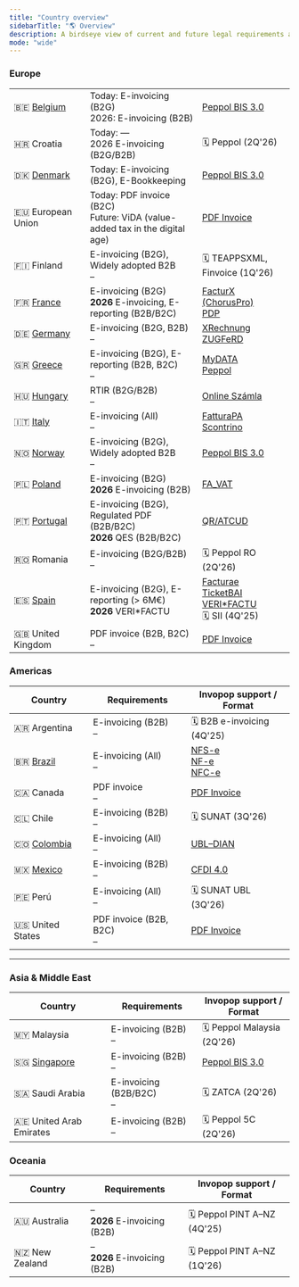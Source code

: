 ```yaml
---
title: "Country overview"
sidebarTitle: "🌎 Overview"
description: A birdseye view of current and future legal requirements across countries
mode: "wide"
---
```



### **Europe**

|                               |                                                                                                                    |                                                      |
| ------------------------------------ | ------------------------------------------------------------------------------------------------------------------------------ | --------------------------------------------------------------------------- |
| 🇧🇪 [Belgium](/countries/belgium)   | Today: E-invoicing (B2G)<br />2026: E-invoicing (B2B)                                                                     | [Peppol BIS 3.0](/)                                                         |
| 🇭🇷 Croatia                         | Today: —<br />2026 E-invoicing (B2G/B2B)                                                                                          | 🗓️ Peppol (2Q'26)                                                          |
| 🇩🇰 [Denmark](/countries/denmark)   | Today: E-invoicing (B2G), E-Bookkeeping <br />                                                                                          | [Peppol BIS 3.0](/)                                                         |
| 🇪🇺 European Union                  | Today: PDF invoice (B2C)<br />Future: ViDA (value-added tax in the digital age)                              | [PDF Invoice](/)                                                            |
| 🇫🇮 Finland                         | E-invoicing (B2G), Widely adopted B2B<br />–                                                                                   | 🗓️ TEAPPSXML, Finvoice (1Q'26)                                             |
| 🇫🇷 [France](/countries/france)     | E-invoicing (B2G)<br />**2026** E-invoicing, E-reporting (B2B/B2C)                                                             | [FacturX (ChorusPro)](/)<br />[PDP](/)                                      |
| 🇩🇪 [Germany](/countries/germany)   | E-invoicing (B2G, B2B)<br />–                                                                                                  | [XRechnung](/)<br />[ZUGFeRD](/)                                            |
| 🇬🇷 [Greece](/countries/greece)     | E-invoicing (B2G), E-reporting (B2B, B2C)<br />–                                                                               | [MyDATA](/)<br />[Peppol](/)                                                |
| 🇭🇺 [Hungary](/countries/hungary)   | RTIR (B2G/B2B)<br />–                                                                                                          | [Online Számla](/)                                                          |
| 🇮🇹 [Italy](/countries/italy)       | E-invoicing (All)<br />–                                                                                                       | [FatturaPA](/)<br />[Scontrino](/)                                          |
| 🇳🇴 [Norway](/countries/norway)     | E-invoicing (B2G), Widely adopted B2B<br />–                                                                                   | [Peppol BIS 3.0](/)                                                         |
| 🇵🇱 [Poland](/countries/poland)     | E-invoicing (B2G)<br />**2026** E-invoicing (B2B)                                                                              | [FA_VAT](/)                                                                 |
| 🇵🇹 [Portugal](/countries/portugal) | E-invoicing (B2G), Regulated PDF (B2B/B2C)<br />**2026** <Tooltip tip="Qualified Electronic Signature">QES</Tooltip> (B2B/B2C) | [QR/ATCUD](/)                                                               |
| 🇷🇴 Romania                         | E-invoicing (B2G/B2B)<br />–                                                                                                   | 🗓️ Peppol RO (2Q'26)                                                       |
| 🇪🇸 [Spain](/countries/spain)       | E-invoicing (B2G), E-reporting (> 6M€)<br />**2026** VERI*FACTU                                                                | [Facturae](/)<br />[TicketBAI](/)<br />[VERI*FACTU](/)<br />🗓️ SII (4Q'25) |
| 🇬🇧 United Kingdom                  | PDF invoice (B2B, B2C)<br />–                                                                                                  | [PDF Invoice](/)                                                            |

### **Americas**

| Country                              | Requirements                  | Invopop support / Format                  |
| ------------------------------------ | ----------------------------- | ----------------------------------------- |
| 🇦🇷 Argentina                       | E-invoicing (B2B)<br />–      | 🗓️ B2B e-invoicing (4Q'25)               |
| 🇧🇷 [Brazil](/countries/brazil)     | E-invoicing (All)<br />–      | [NFS-e](/)<br />[NF-e](/)<br />[NFC-e](/) |
| 🇨🇦 Canada                          | PDF invoice<br />–            | [PDF Invoice](/)                          |
| 🇨🇱 Chile                           | E-invoicing (B2B)<br />–      | 🗓️ SUNAT (3Q'26)                         |
| 🇨🇴 [Colombia](/countries/colombia) | E-invoicing (All)<br />–      | [UBL–DIAN](/)                             |
| 🇲🇽 [Mexico](/countries/mexico)     | E-invoicing (B2B)<br />–      | [CFDI 4.0](/)                             |
| 🇵🇪 Perú                            | E-invoicing (All)<br />–      | 🗓️ SUNAT UBL (3Q'26)                     |
| 🇺🇸 United States                   | PDF invoice (B2B, B2C)<br />– | [PDF Invoice](/)                          |

---

### **Asia & Middle East**

| Country                                | Requirements                 | Invopop support / Format    |
| -------------------------------------- | ---------------------------- | --------------------------- |
| 🇲🇾 Malaysia                          | E-invoicing (B2B)<br />–     | 🗓️ Peppol Malaysia (2Q'26) |
| 🇸🇬 [Singapore](/countries/singapore) | E-invoicing (B2B)<br />–     | [Peppol BIS 3.0](/)         |
| 🇸🇦 Saudi Arabia                      | E-invoicing (B2B/B2C)<br />– | 🗓️ ZATCA (2Q'26)           |
| 🇦🇪 United Arab Emirates              | E-invoicing (B2B)<br />–     | 🗓️ Peppol 5C (2Q'26)       |


### **Oceania**

| Country          | Requirements                      | Invopop support / Format     |
| ---------------- | --------------------------------- | ---------------------------- |
| 🇦🇺 Australia   | –<br />**2026** E-invoicing (B2B) | 🗓️ Peppol PINT A–NZ (4Q'25) |
| 🇳🇿 New Zealand | –<br />**2026** E-invoicing (B2B) | 🗓️ Peppol PINT A–NZ (1Q'26) |

